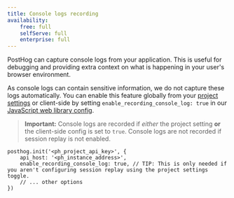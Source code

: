 ```yaml
---
title: Console logs recording
availability:
    free: full
    selfServe: full
    enterprise: full
---
```


PostHog can capture console logs from your application. This is useful for debugging and providing extra context on what is happening in your user's browser environment. 

As console logs can contain sensitive information, we do not capture these logs automatically. You can enable this feature globally from your [project settings](https://app.posthog.com/project/settings) or client-side by setting `enable_recording_console_log: true` in our [JavaScript web library config](/docs/integrate/client/js/#config).

> **Important:** Console logs are recorded if _either_ the project setting **or** the client-side config is set to `true`. Console logs are not recorded if session replay is not enabled.

```js-web
posthog.init('<ph_project_api_key>', {
    api_host: '<ph_instance_address>',
    enable_recording_console_log: true, // TIP: This is only needed if you aren't configuring session replay using the project settings toggle.
    // ... other options
})
```